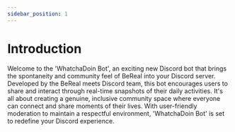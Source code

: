 ```yaml
---
sidebar_position: 1
---
```

# Introduction

Welcome to the 'WhatchaDoin Bot', an exciting new Discord bot that brings the spontaneity and community feel of BeReal into your Discord server. Developed by the BeReal meets Discord team, this bot encourages users to share and interact through real-time snapshots of their daily activities. It's all about creating a genuine, inclusive community space where everyone can connect and share moments of their lives. With user-friendly moderation to maintain a respectful environment, 'WhatchaDoin Bot' is set to redefine your Discord experience.
